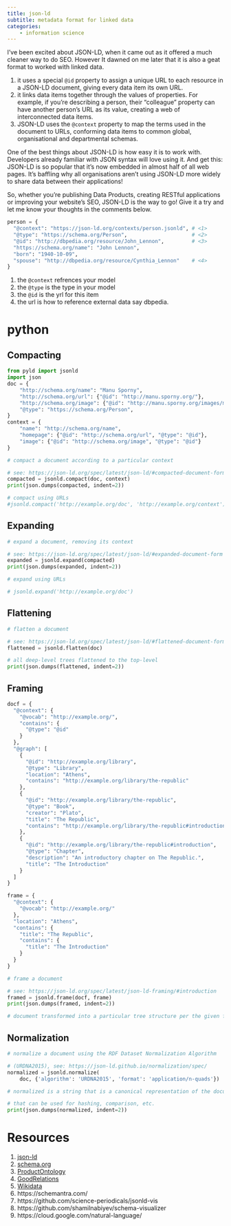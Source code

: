 ```yaml
---
title: json-ld
subtitle: metadata format for linked data
categories:
    - information science
---
```

I've been excited about JSON-LD, when it came out as it offered a much cleaner way to do SEO. However It dawned on me later that it is also a geat format to worked with linked data.

1. it uses a special `@id` property to assign a unique URL to each resource in a JSON-LD document, giving every data item its own URL.
1. it links data items together through the values of properties. For example, if you're describing a person, their "colleague" property can have another person's URL as its value, creating a web of interconnected data items.
1. JSON-LD uses the `@context` property to map the terms used in the document to URLs, conforming data items to common global, organisational and departmental schemas.

One of the best things about JSON-LD is how easy it is to work with. Developers already familiar with JSON syntax will love using it. And get this: JSON-LD is so popular that it's now embedded in almost half of all web pages. It's baffling why all organisations aren't using JSON-LD more widely to share data between their applications!

So, whether you're publishing Data Products, creating RESTful applications or improving your website's SEO, JSON-LD is the way to go! Give it a try and let me know your thoughts in the comments below.

```python

person = {
  "@context": "https://json-ld.org/contexts/person.jsonld", # <1>
  "@type": "https://schema.org/Person",                     # <2>
  "@id": "http://dbpedia.org/resource/John_Lennon",         # <3>
  "https://schema.org/name": "John Lennon",
  "born": "1940-10-09",
  "spouse": "http://dbpedia.org/resource/Cynthia_Lennon"    # <4>
}

```

1. the `@context` refrences your model
2. the `@type` is the type in your model
3. the `@id` is the yrl for this item
4. the url is how to reference external data say dbpedia.

# python

## Compacting 

```python
from pyld import jsonld
import json
doc = {
    "http://schema.org/name": "Manu Sporny",
    "http://schema.org/url": {"@id": "http://manu.sporny.org/"},
    "http://schema.org/image": {"@id": "http://manu.sporny.org/images/manu.png"},
    "@type": "https://schema.org/Person",
}
context = {
    "name": "http://schema.org/name",
    "homepage": {"@id": "http://schema.org/url", "@type": "@id"},
    "image": {"@id": "http://schema.org/image", "@type": "@id"}
}

# compact a document according to a particular context

# see: https://json-ld.org/spec/latest/json-ld/#compacted-document-form
compacted = jsonld.compact(doc, context)
print(json.dumps(compacted, indent=2))
```

```python

# compact using URLs
#jsonld.compact('http://example.org/doc', 'http://example.org/context')
```

## Expanding

```python
# expand a document, removing its context

# see: https://json-ld.org/spec/latest/json-ld/#expanded-document-form
expanded = jsonld.expand(compacted)
print(json.dumps(expanded, indent=2))
```

```python

# expand using URLs

# jsonld.expand('http://example.org/doc')
```

## Flattening

```python

# flatten a document

# see: https://json-ld.org/spec/latest/json-ld/#flattened-document-form
flattened = jsonld.flatten(doc)

# all deep-level trees flattened to the top-level
print(json.dumps(flattened, indent=2))
```

## Framing

```python
docf = {
  "@context": {
    "@vocab": "http://example.org/",
    "contains": {
      "@type": "@id"
    }
  },
  "@graph": [
    {
      "@id": "http://example.org/library",
      "@type": "Library",
      "location": "Athens",
      "contains": "http://example.org/library/the-republic"
    },
    {
      "@id": "http://example.org/library/the-republic",
      "@type": "Book",
      "creator": "Plato",
      "title": "The Republic",
      "contains": "http://example.org/library/the-republic#introduction"
    },
    {
      "@id": "http://example.org/library/the-republic#introduction",
      "@type": "Chapter",
      "description": "An introductory chapter on The Republic.",
      "title": "The Introduction"
    }
  ]
}

frame = {
  "@context": {
    "@vocab": "http://example.org/"
  },
  "location": "Athens",
  "contains": {
    "title": "The Republic",
    "contains": {
      "title": "The Introduction"
    }
  }
}

# frame a document

# see: https://json-ld.org/spec/latest/json-ld-framing/#introduction
framed = jsonld.frame(docf, frame)
print(json.dumps(framed, indent=2))

# document transformed into a particular tree structure per the given frame
```

## Normalization

```python

# normalize a document using the RDF Dataset Normalization Algorithm

# (URDNA2015), see: https://json-ld.github.io/normalization/spec/
normalized = jsonld.normalize(
    doc, {'algorithm': 'URDNA2015', 'format': 'application/n-quads'})

# normalized is a string that is a canonical representation of the document

# that can be used for hashing, comparison, etc.
print(json.dumps(normalized, indent=2))
```

# Resources 

1. [json-ld](https://json-ld.org/)
1. [schema.org](https://schema.org/)
1. [ProductOntology](http://www.productontology.org/) 
2. [GoodRelations](http://www.heppnetz.de/projects/goodrelations/)
3. [Wikidata](https://www.wikidata.org/wiki/Wikidata:Main_Page)
1. https://schemantra.com/
1. https://github.com/science-periodicals/jsonld-vis
1. https://github.com/shamilnabiyev/schema-visualizer
1. https://cloud.google.com/natural-language/